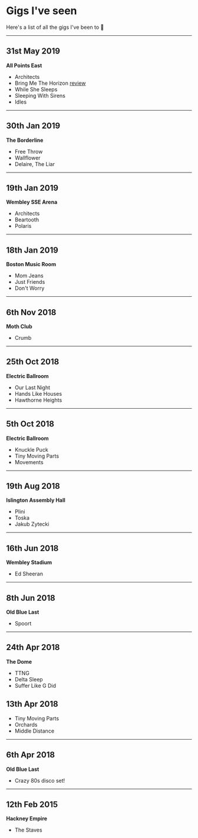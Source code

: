 # Gigs I've seen

Here's a list of all the gigs I've been to 🤘

---

## 31st May 2019

**All Points East**

- Architects
- Bring Me The Horizon [review](https://www.allpointseastfestival.com/lowdown/day-4-bring-me-the-horizon/)
- While She Sleeps
- Sleeping With Sirens
- Idles

---

## 30th Jan 2019

**The Borderline**

- Free Throw
- Wallflower
- Delaire, The Liar

---

## 19th Jan 2019

**Wembley SSE Arena**

- Architects
- Beartooth
- Polaris

---

## 18th Jan 2019

**Boston Music Room**

- Mom Jeans
- Just Friends
- Don't Worry

---

## 6th Nov 2018

**Moth Club**

- Crumb

---

## 25th Oct 2018

**Electric Ballroom**

- Our Last Night
- Hands Like Houses
- Hawthorne Heights

---

## 5th Oct 2018

**Electric Ballroom**

- Knuckle Puck
- Tiny Moving Parts
- Movements

---

## 19th Aug 2018

**Islington Assembly Hall**

- Plini
- Toska
- Jakub Zytecki

---

## 16th Jun 2018

**Wembley Stadium**

- Ed Sheeran

---

## 8th Jun 2018

**Old Blue Last**

- Spoort

---

## 24th Apr 2018

**The Dome**

- TTNG
- Delta Sleep
- Suffer Like G Did

## 13th Apr 2018

- Tiny Moving Parts
- Orchards
- Middle Distance

---

## 6th Apr 2018

**Old Blue Last**

- Crazy 80s disco set!

---

## 12th Feb 2015

**Hackney Empire**

- The Staves
